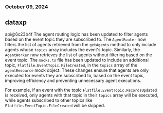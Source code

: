 ### October 09, 2024
## dataxp

api@6c23b4f
The agent routing logic has been updated to filter agents based on the event topic they are subscribed to. The `AgentRouter` now filters the list of agents retrieved from the `getAgents` method to only include agents whose `topics` array includes the event's topic. Similarly, the `AgentWorker` now retrieves the list of agents without filtering based on the event topic. The `mocks.ts` file has been updated to include an additional topic, `Flatfile.EventTopic.FileCreated`, in the `topics` array of the `agentResource` mock object. These changes ensure that agents are only executed for events they are subscribed to, based on the event topic, improving efficiency and preventing unnecessary agent executions.

For example, if an event with the topic `Flatfile.EventTopic.RecordsUpdated` is received, only agents with that topic in their `topics` array will be executed, while agents subscribed to other topics like `Flatfile.EventTopic.FileCreated` will be skipped.